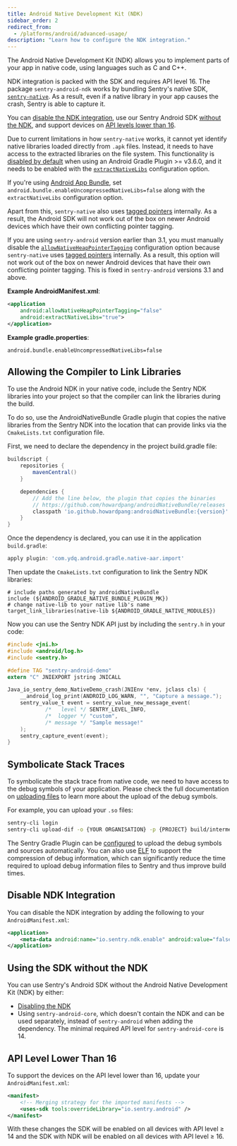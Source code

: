 ```yaml
---
title: Android Native Development Kit (NDK)
sidebar_order: 2
redirect_from:
  - /platforms/android/advanced-usage/
description: "Learn how to configure the NDK integration."
---
```


The Android Native Development Kit (NDK) allows you to implement parts of your app in native code, using languages such as C and C++.

NDK integration is packed with the SDK and requires API level 16. The package `sentry-android-ndk` works by bundling Sentry's native SDK, [`sentry-native`](/platforms/native/). As a result, even if a native library in your app causes the crash, Sentry is able to capture it.

You can [disable the NDK integration](#disable-ndk-integration), use our Sentry Android SDK [without the NDK](#using-the-sdk-without-the-ndk), and support devices on [API levels lower than 16](#api-level-lower-than-16).

Due to current limitations in how `sentry-native` works, it cannot yet identify native libraries loaded directly from `.apk` files. Instead, it needs to have access to the extracted libraries on the file system.
This functionality is [disabled by default](https://developer.android.com/studio/releases/gradle-plugin#extractNativeLibs)
when using an Android Gradle Plugin >= v3.6.0, and it needs to be enabled with the
[`extractNativeLibs`](https://developer.android.com/guide/topics/manifest/application-element#extractNativeLibs) configuration option.

If you're using [Android App Bundle](https://developer.android.com/guide/app-bundle), set `android.bundle.enableUncompressedNativeLibs=false` along with the `extractNativeLibs` configuration option.

Apart from this, `sentry-native` also uses [tagged pointers](https://source.android.com/devices/tech/debug/tagged-pointers)
internally. As a result, the Android SDK will not work out of the box on newer Android devices which have their own conflicting pointer tagging.

<Note>

If you are using `sentry-android` version earlier than 3.1, you must manually disable the [`allowNativeHeapPointerTagging`](https://developer.android.com/guide/topics/manifest/application-element#allowNativeHeapPointerTagging) configuration option because `sentry-native` uses [tagged pointers](https://source.android.com/devices/tech/debug/tagged-pointers)
internally. As a result, this option will not work out of the box on newer Android devices that have their own conflicting pointer tagging. This is fixed in `sentry-android` versions 3.1 and above.

</Note>

**Example AndroidManifest.xml**:

```xml {filename:AndroidManifest.xml}
<application
    android:allowNativeHeapPointerTagging="false"
    android:extractNativeLibs="true">
</application>
```

**Example gradle.properties**:

```properties {filename:gradle.properties}
android.bundle.enableUncompressedNativeLibs=false
```

## Allowing the Compiler to Link Libraries

To use the Android NDK in your native code, include the Sentry NDK libraries into your project so that the compiler can link the libraries during the build.

To do so, use the AndroidNativeBundle Gradle plugin that copies the native libraries from the Sentry NDK into the location that can provide links via the `CmakeLists.txt` configuration file.

First, we need to declare the dependency in the project build.gradle file:

```groovy {filename:build.gradle}
buildscript {
    repositories {
        mavenCentral()
    }

    dependencies {
        // Add the line below, the plugin that copies the binaries
        // https://github.com/howardpang/androidNativeBundle/releases
        classpath 'io.github.howardpang:androidNativeBundle:{version}'
    }
}
```

Once the dependency is declared, you can use it in the application `build.gradle`:

```groovy
apply plugin: 'com.ydq.android.gradle.native-aar.import'
```

Then update the `CmakeLists.txt` configuration to link the Sentry NDK libraries:

```
# include paths generated by androidNativeBundle
include (${ANDROID_GRADLE_NATIVE_BUNDLE_PLUGIN_MK})
# change native-lib to your native lib's name
target_link_libraries(native-lib ${ANDROID_GRADLE_NATIVE_MODULES})
```

Now you can use the Sentry NDK API just by including the `sentry.h` in your code:

```c
#include <jni.h>
#include <android/log.h>
#include <sentry.h>

#define TAG "sentry-android-demo"
extern "C" JNIEXPORT jstring JNICALL

Java_io_sentry_demo_NativeDemo_crash(JNIEnv *env, jclass cls) {
    __android_log_print(ANDROID_LOG_WARN, "", "Capture a message.");
    sentry_value_t event = sentry_value_new_message_event(
            /*   level */ SENTRY_LEVEL_INFO,
            /*  logger */ "custom",
            /* message */ "Sample message!"
    );
    sentry_capture_event(event);
}
```

## Symbolicate Stack Traces

To symbolicate the stack trace from native code, we need to have access to the debug symbols of your application. Please check the full documentation on [uploading files](/platforms/android/data-management/debug-files/upload/) to learn more about the upload of the debug symbols.

For example, you can upload your `.so` files:

```bash
sentry-cli login
sentry-cli upload-dif -o {YOUR ORGANISATION} -p {PROJECT} build/intermediates/merged_native_libs/{buildVariant}
```

The Sentry Gradle Plugin can be [configured](/platforms/android/proguard/#gradle-configuration) to upload the debug symbols and sources automatically. You can also use [ELF](/platforms/android/data-management/debug-files/file-formats/#executable-and-linkable-format-elf) to support the compression of debug information, which can significantly reduce the time required to upload debug information files to Sentry and thus improve build times.

## Disable NDK Integration

You can disable the NDK integration by adding the following to your `AndroidManifest.xml`:

```xml {filename:AndroidManifest.xml}
<application>
    <meta-data android:name="io.sentry.ndk.enable" android:value="false" />
</application>
```

## Using the SDK without the NDK

You can use Sentry's Android SDK without the Android Native Development Kit (NDK) by either:

- [Disabling the NDK](#disable-ndk-integration)
- Using `sentry-android-core`, which doesn't contain the NDK and can be used separately, instead of `sentry-android` when adding the dependency. The minimal required API level for `sentry-android-core`  is 14.

## API Level Lower Than 16

To support the devices on the API level lower than 16, update your `AndroidManifest.xml`:

```xml {filename:AndroidManifest.xml}
<manifest>
    <!-- Merging strategy for the imported manifests -->
    <uses-sdk tools:overrideLibrary="io.sentry.android" />
</manifest>
```

With these changes the SDK will be enabled on all devices with API level ≥ 14 and the SDK with NDK will be enabled on all devices with API level ≥ 16.
